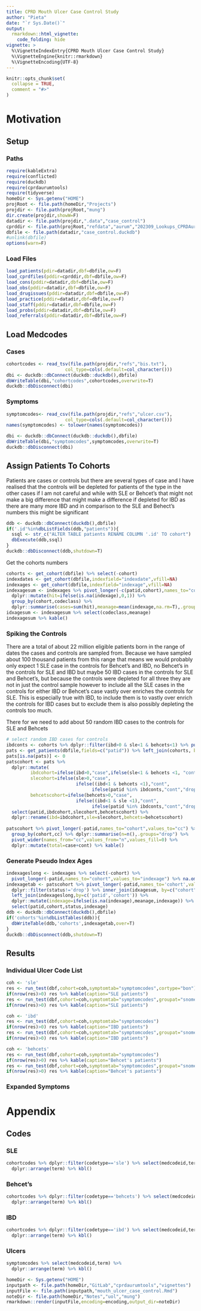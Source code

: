 ```yaml
---
title: CPRD Mouth Ulcer Case Control Study
author: "Pieta"
date: "`r Sys.Date()`"
output: 
  rmarkdown::html_vignette:
    code_folding: hide
vignette: >
  %\VignetteIndexEntry{CPRD Mouth Ulcer Case Control Study}
  %\VignetteEngine{knitr::rmarkdown}
  %\VignetteEncoding{UTF-8}
---
```


```r
knitr::opts_chunk$set(
  collapse = TRUE,
  comment = "#>"
)
```

# Motivation

## Setup

### Paths

```r
require(kableExtra)
require(conflicted)
require(duckdb)
require(cprdaurumtools)
require(tidyverse)
homeDir <- Sys.getenv("HOME")
projRoot <- file.path(homeDir,"Projects")
projdir <- file.path(projRoot,"mung")
dir.create(projdir,showW=F)
datadir <- file.path(projdir,".data","case_control")
cprddir <- file.path(projRoot,"refdata","aurum","202309_Lookups_CPRDAurum")
dbfile <- file.path(datadir,"case_control.duckdb")
#unlink(dbfile)
options(warn=F)
```

### Load Files

```r
load_patients(pdir=datadir,dbf=dbfile,ow=F)
load_cprdfiles(pddir=cprddir,dbf=dbfile,ow=F)
load_cons(pddir=datadir,dbf=dbfile,ow=F)
load_obs(pddir=datadir,dbf=dbfile,ow=F)
load_drugissues(pddir=datadir,dbf=dbfile,ow=F)
load_practice(pddir=datadir,dbf=dbfile,ow=F)
load_staff(pddir=datadir,dbf=dbfile,ow=F)
load_probs(pddir=datadir,dbf=dbfile,ow=F)
load_referrals(pddir=datadir,dbf=dbfile,ow=F)
```

## Load Medcodes 

### Cases

```r
cohortcodes <- read_tsv(file.path(projdir,"refs","bis.txt"),
                      col_type=cols(.default=col_character()))
dbi <- duckdb::dbConnect(duckdb::duckdb(),dbfile)
dbWriteTable(dbi,"cohortcodes",cohortcodes,overwrite=T)
duckdb::dbDisconnect(dbi)

```

### Symptoms

```r
symptomcodes<- read_csv(file.path(projdir,"refs","ulcer.csv"),
                      col_type=cols(.default=col_character()))
names(symptomcodes) <- tolower(names(symptomcodes))

dbi <- duckdb::dbConnect(duckdb::duckdb(),dbfile)
dbWriteTable(dbi,"symptomcodes",symptomcodes,overwrite=T)
duckdb::dbDisconnect(dbi)
```

## Assign Patients To Cohorts

Patients are cases or controls but there are several types of case and I have realised that the controls
will be depleted for patients of the type in the other cases if I am not careful and while with SLE or
Behcet's that might not make a big difference that might make a difference if depleted for IBD as there
are many more IBD and in comparison to the SLE and Behect's numbers this might be significant

```r
ddb <- duckdb::dbConnect(duckdb(),dbfile)
if('.id'%in%dbListFields(ddb,"patients")){
  ssql <- str_c("ALTER TABLE patients RENAME COLUMN '.id' TO cohort")
  dbExecute(ddb,ssql)
}
duckdb::dbDisconnect(ddb,shutdown=T)
```

Get the cohorts numbers

```r
cohorts <- get_cohort(dbfile) %>% select(-cohort)
indexdates <- get_cohort(dbfile,indexfield="indexdate",vfill=NA)
indexages <- get_cohort(dbfile,indexfield="indexage",vfill=NA)
indexagesum <- indexages %>% pivot_longer(-c(patid,cohort),names_to="codeclass",values_to="indexage") %>%
  dplyr::mutate(hit=ifelse(is.na(indexage),0,1)) %>%
  group_by(cohort,codeclass) %>%
  dplyr::summarise(cases=sum(hit),meanage=mean(indexage,na.rm=T),.groups="drop")
idxagesum <- indexagesum %>% select(codeclass,meanage)
indexagesum %>% kable()
```

### Spiking the Controls

There are a total of about 22 million eligible patients born in the range of dates the cases and controls
are sampled from. Because we have sampled about 100 thousand patients from this range that means we would
probably only expect 1 SLE case in the controls for Behcet's and IBD, no Behcet's in the controls for SLE
and IBD but maybe 50 IBD cases in the controls for SLE and Behcet's, but because the controls were
depleted for all three they are not in just the control sample however to include all the SLE cases in
the controls for either IBD or Behcet's case vastly over enriches the controls for SLE. This is
especially true with IBD, to include them is to vastly over enrich the controls for IBD cases but to
exclude them is also possibly depleting the controls too much.

There for we need to add about 50 random IBD cases to the controls for SLE and Behcets

```r
# select random IBD cases for controls
ibdconts <- cohorts %>% dplyr::filter(ibd>0 & sle<1 & behcets<1) %>% pull(patid) %>% sample(50)
pats <- get_patients(dbfile,fields=c("patid")) %>% left_join(cohorts, by=c("patid")) %>% tibble()
pats[is.na(pats)] <- 0
patscohort <- pats %>%  
  dplyr::mutate(
         ibdcohort=ifelse(ibd>0,"case",ifelse(sle<1 & behcets <1, "cont","drop")),
         slecohort=ifelse(sle>0,"case",
                          ifelse((ibd<1 & behcets <1),"cont",
                                ifelse(patid %in% ibdconts,"cont","drop"))),
         behcetscohort=ifelse(behcets>0,"case",
                          ifelse((ibd<1 & sle <1),"cont",
                                ifelse(patid %in% ibdconts,"cont","drop")))) %>%
  select(patid,ibdcohort,slecohort,behcetscohort) %>% 
  dplyr::rename(ibd=ibdcohort,sle=slecohort,behcets=behcetscohort)
  
patscohort %>% pivot_longer(-patid,names_to="cohort",values_to="cc") %>%
  group_by(cohort,cc) %>% dplyr::summarise(n=n(),.groups="drop") %>% 
  pivot_wider(names_from="cc",values_from="n",values_fill=0) %>% 
  dplyr::mutate(total=case+cont) %>% kable()
```

### Generate Pseudo Index Ages

```r
indexageslong <- indexages %>% select(-cohort) %>% 
  pivot_longer(-patid,names_to="cohort",values_to="indexage") %>% na.omit()
indexagetab <- patscohort %>% pivot_longer(-patid,names_to='cohort',values_to='status') %>%
  dplyr::filter(status!='drop') %>% inner_join(idxagesum, by=c("cohort"="codeclass")) %>%
  left_join(indexageslong,by=c('patid','cohort')) %>%
  dplyr::mutate(indexage=ifelse(is.na(indexage),meanage,indexage)) %>%
  select(patid,cohort,status,indexage)
ddb <- duckdb::dbConnect(duckdb(),dbfile)
if('cohorts'%in%dbListTables(ddb)){
  dbWriteTable(ddb,'cohorts',indexagetab,over=T)
}
duckdb::dbDisconnect(ddb,shutdown=T)
```

## Results

### Individual Ulcer Code List 

```r
coh <- 'sle'
res <- run_test(dbf,cohort=coh,symptomtab="symptomcodes",cortype="bon")
if(nrow(res)>0) res %>% kable(caption="SLE patients")
res <- run_test(dbf,cohort=coh,symptomtab="symptomcodes",groupat="snomedctconceptid")
if(nrow(res)>0) res %>% kable(caption="SLE patients")
```

```r
coh <- 'ibd'
res <- run_test(dbf,cohort=coh,symptomtab="symptomcodes")
if(nrow(res)>0) res %>% kable(caption="IBD patients")
res <- run_test(dbf,cohort=coh,symptomtab="symptomcodes",groupat="snomedctconceptid")
if(nrow(res)>0) res %>% kable(caption="IBD patients")
```

```r
coh <- 'behcets'
res <- run_test(dbf,cohort=coh,symptomtab="symptomcodes") 
if(nrow(res)>0) res %>% kable(caption="Behcet's patients")
res <- run_test(dbf,cohort=coh,symptomtab="symptomcodes",groupat="snomedctconceptid")
if(nrow(res)>0) res %>% kable(caption="Behcet's patients")
```

### Expanded Symptoms



# Appendix

## Codes

### SLE

```r
cohortcodes %>% dplyr::filter(codetype=='sle') %>% select(medcodeid,term) %>% 
  dplyr::arrange(term) %>% kbl()
```

### Behcet's

```r
cohortcodes %>% dplyr::filter(codetype=='behcets') %>% select(medcodeid,term) %>%
  dplyr::arrange(term) %>% kbl()
```

### IBD

```r
cohortcodes %>% dplyr::filter(codetype=='ibd') %>% select(medcodeid,term) %>% 
  dplyr::arrange(term) %>% kbl()
```

### Ulcers

```r
symptomcodes %>% select(medcodeid,term) %>% 
  dplyr::arrange(term) %>% kbl()
```


```r
homeDir <- Sys.getenv("HOME")
inputpath <- file.path(homeDir,"GitLab","cprdaurumtools","vignettes")
inputFile <- file.path(inputpath,"mouth_ulcer_case_control.Rmd")
noteDir <- file.path(homeDir,"Notes","uol","mung")
rmarkdown::render(inputFile,encoding=encoding,output_dir=noteDir)
```
